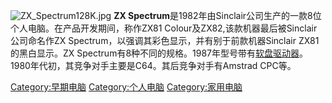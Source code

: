 {{Unreferenced |time=2010-02-17T10:30:36+00:00 }}
[[File:ZX_Spectrum128K.jpg|thumb]]
'''ZX Spectrum'''是1982年由Sinclair公司生产的一款8位个人电脑。在产品开发期间，称作ZX81 Colour及ZX82,该款机器最后被Sinclair公司命名作ZX Spectrum，以强调其彩色显示，并有别于前款机器Sinclair ZX81的黑白显示。ZX Spectrum有8种不同的规格。1987年型号带有[[軟碟控制器|软盘驱动器]]。1980年代初，其竞争对手主要是C64。其后竞争对手有Amstrad CPC等。

{{Authority control}}
[[Category:早期电脑|Category:早期电脑]]
[[Category:个人电脑|Category:个人电脑]]
[[Category:家用电脑|Category:家用电脑]]